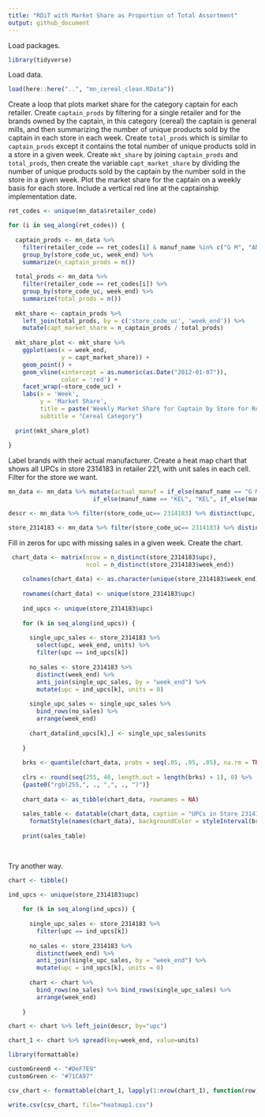 ```yaml
---
title: "RDiT with Market Share as Proportion of Total Assortment"
output: github_document
---
```


Load packages.
```r
library(tidyverse)
```

Load data.
```r
load(here::here("..", "mn_cereal_clean.RData"))
```

Create a loop that plots market share for the category captain for each retailer.
Create `captain_prods` by filtering for a single retailer and for the brands owned by the 
captain, in this category (cereal) the captain is general mills, and then summarizing the
number of unique products sold by the captain in each store in each week. 
Create `total_prods` which is similar to `captain_prods` except it contains the total number of
unique products sold in a store in a given week. Create `mkt_share` by joining `captain_prods` 
and `total_prods`, then create the variable `capt_market_share` by dividing the number of unique
products sold by the captain by the number sold in the store in a given week. Plot the market 
share for the captain on a weekly basis for each store. Include a vertical red line at the 
captainship implementation date.
```r
ret_codes <- unique(mn_data$retailer_code)

for (i in seq_along(ret_codes)) {
  
  captain_prods <- mn_data %>%
    filter(retailer_code == ret_codes[i] & manuf_name %in% c("G M", "ANN", "CAS")) %>%
    group_by(store_code_uc, week_end) %>%
    summarize(n_captain_prods = n())
  
  total_prods <- mn_data %>%
    filter(retailer_code == ret_codes[i]) %>%
    group_by(store_code_uc, week_end) %>%
    summarize(total_prods = n())
  
  mkt_share <- captain_prods %>%
    left_join(total_prods, by = c('store_code_uc', 'week_end')) %>%
    mutate(capt_market_share = n_captain_prods / total_prods)
  
  mkt_share_plot <- mkt_share %>%
    ggplot(aes(x = week_end, 
               y = capt_market_share)) +
    geom_point() +
    geom_vline(xintercept = as.numeric(as.Date("2012-01-07")), 
               color = 'red') +
    facet_wrap(~store_code_uc) +
    labs(x = 'Week',
         y = 'Market Share',
         title = paste('Weekly Market Share for Captain by Store for Retailer', ret_codes[i]),
         subtitle = "Cereal Category")
  
  print(mkt_share_plot)
  
}
```

Label brands with their actual manufacturer. Create a heat map chart that shows all UPCs in store 2314183 in retailer 221, with unit sales in each cell. Filter for the store we want. 
```r
mn_data <- mn_data %>% mutate(actual_manuf = if_else(manuf_name == "G M", "G M", if_else(manuf_name == "ANN", "G M", if_else(manuf_name == "CAS", "G M", 
                        if_else(manuf_name == "KEL", "KEL", if_else(manuf_name == "KAS", "KEL", if_else(manuf_name == "BEA", "KEL", if_else(manuf_name=="CTL", "CTL", "other"))))))))

descr <- mn_data %>% filter(store_code_uc== 2314183) %>% distinct(upc, brand_descr, actual_manuf)

store_2314183 <- mn_data %>% filter(store_code_uc== 2314183) %>% distinct(upc, week_end, units) %>% arrange(week_end)

```

Fill in zeros for upc with missing sales in a given week. Create the chart. 
```r
 chart_data <- matrix(nrow = n_distinct(store_2314183$upc), 
                      ncol = n_distinct(store_2314183$week_end))
    
    colnames(chart_data) <- as.character(unique(store_2314183$week_end))
    
    rownames(chart_data) <- unique(store_2314183$upc)
    
    ind_upcs <- unique(store_2314183$upc)
    
    for (k in seq_along(ind_upcs)) {
      
      single_upc_sales <- store_2314183 %>%
        select(upc, week_end, units) %>%
        filter(upc == ind_upcs[k])
      
      no_sales <- store_2314183 %>%
        distinct(week_end) %>%
        anti_join(single_upc_sales, by = "week_end") %>%
        mutate(upc = ind_upcs[k], units = 0)
      
      single_upc_sales <- single_upc_sales %>%
        bind_rows(no_sales) %>%
        arrange(week_end) 
      
      chart_data[ind_upcs[k],] <- single_upc_sales$units
      
    }
    
    brks <- quantile(chart_data, probs = seq(.05, .95, .05), na.rm = TRUE)
    
    clrs <- round(seq(255, 40, length.out = length(brks) + 1), 0) %>% 
    {paste0("rgb(255,", ., ",", ., ")")}
    
    chart_data <- as_tibble(chart_data, rownames = NA)
    
    sales_table <- datatable(chart_data, caption = "UPCs in Store 2314183") %>% 
      formatStyle(names(chart_data), backgroundColor = styleInterval(brks, clrs))
    
    print(sales_table)
    
    
```

Try another way. 
```r
chart <- tibble()

ind_upcs <- unique(store_2314183$upc)
    
    for (k in seq_along(ind_upcs)) {
      
      single_upc_sales <- store_2314183 %>%
        filter(upc == ind_upcs[k])
      
      no_sales <- store_2314183 %>%
        distinct(week_end) %>%
        anti_join(single_upc_sales, by = "week_end") %>%
        mutate(upc = ind_upcs[k], units = 0)
      
      chart <- chart %>%
        bind_rows(no_sales) %>% bind_rows(single_upc_sales) %>%
        arrange(week_end) 
      
    }

chart <- chart %>% left_join(descr, by="upc") 

chart_1 <- chart %>% spread(key=week_end, value=units)

library(formattable)

customGreen0 <- "#DeF7E9"
customGreen <- "#71CA97"

csv_chart <- formattable(chart_1, lapply(1:nrow(chart_1), function(row) {area(row, col= -1:-3) ~ color_tile(customGreen0, customGreen) } ) ) 

write.csv(csv_chart, file="heatmap1.csv")
```






















